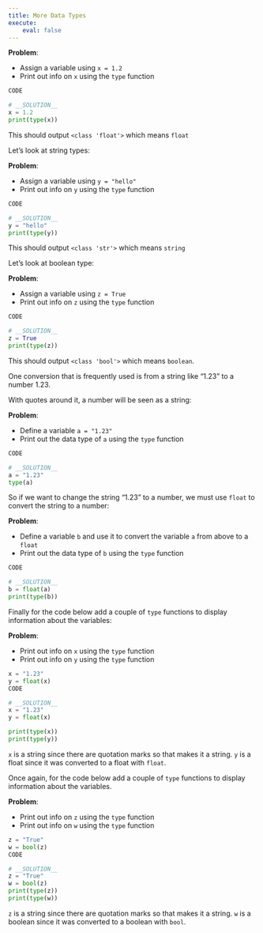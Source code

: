 ```yaml
---
title: More Data Types 
execute:
    eval: false
---
```


__Problem__: 

- Assign a variable using `x = 1.2`
- Print out info on `x` using the `type` function

```python
CODE
```
```python
# __SOLUTION__
x = 1.2
print(type(x))
```

This should output `<class 'float'>` which means `float`

Let's look at string types:

__Problem__: 

- Assign a variable using `y = "hello"`
- Print out info on `y` using the `type` function

```python
CODE
```
```python
# __SOLUTION__
y = "hello"
print(type(y))
```
This should output `<class 'str'>` which means `string`

Let's look at boolean type:

__Problem__: 

- Assign a variable using `z = True`
- Print out info on `z` using the `type` function

```python
CODE
```
```python
# __SOLUTION__
z = True
print(type(z))
```

This should output `<class 'bool'>` which means `boolean`.

One conversion that is frequently used is from a string like "1.23" to a number 1.23.

With quotes around it, a number will be seen as a string:

__Problem__: 

- Define a variable `a = "1.23"`
- Print out the data type of `a` using the `type` function

```python
CODE
```
```python
# __SOLUTION__
a = "1.23"
type(a)
```

So if we want to change the string "1.23" to a number, we must use `float` to convert the string to a number:

__Problem__: 

- Define a variable `b` and use it to convert the variable `a` from above to a `float` 
- Print out the data type of `b` using the `type` function

```python
CODE
```
```python
# __SOLUTION__
b = float(a)
print(type(b))
```


Finally for the code below add a couple of `type` functions to display information about the variables:

__Problem__: 

- Print out info on `x` using the `type` function
- Print out info on `y` using the `type` function

```python
x = "1.23"
y = float(x)
CODE
```
```python
# __SOLUTION__
x = "1.23"
y = float(x)

print(type(x))
print(type(y))
```

`x` is a string since there are quotation marks so that makes it a string.
`y` is a float since it was converted to a float with `float`.

Once again, for the code below add a couple of `type` functions to display information about the variables.

__Problem__: 

- Print out info on `z` using the `type` function
- Print out info on `w` using the `type` function

```python
z = "True"
w = bool(z)
CODE
```
```python
# __SOLUTION__
z = "True"
w = bool(z)
print(type(z))
print(type(w))
```

`z` is a string since there are quotation marks so that makes it a string.
`w` is a boolean since it was converted to a boolean with `bool`.
